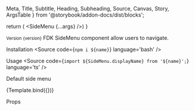   Meta,
  Title,
  Subtitle,
  Heading,
  Subheading,
  Source,
  Canvas,
  Story,
  ArgsTable
} from '@storybook/addon-docs/dist/blocks';


  return (
    <SideMenu {...args} />)
}

<Meta title='Components/SideMenu' />

<Title>SideMenu</Title>
<Subtitle>
  <small>Version {version}</small>
</Subtitle>
<Subtitle>
  FDK SideMenu component allow users to navigate.
</Subtitle>

<Heading>Installation</Heading>
<Source code={`npm i ${name}`} language='bash' />

<Heading>Usage</Heading>
<Source code={`import ${SideMenu.displayName} from '${name}';`} language='ts' />

<Subheading>Default side menu</Subheading>
<Subtitle/>

<Canvas>
  <Story name="Default SideMenu" args={{
        title: 'My side menu',
        menuItems: [
          { id: 'https://data.norge.no', title: 'Page 1', active: true },
          { id: 'https://data.norge.no', title: 'Page 2' },
          { id: 'https://data.norge.no', title: 'Page 3' }]
    }}>
    {Template.bind({})}
  </Story>
</Canvas>

<Heading>Props</Heading>
<ArgsTable of={SideMenu} />
